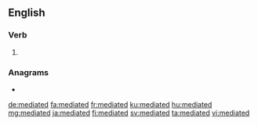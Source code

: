 ==English==

===Verb===
{{head|en|verb form}}

# {{en-past of|mediate}}

===Anagrams===
* {{l|en|deadtime}}

[[de:mediated]]
[[fa:mediated]]
[[fr:mediated]]
[[ku:mediated]]
[[hu:mediated]]
[[mg:mediated]]
[[ja:mediated]]
[[fi:mediated]]
[[sv:mediated]]
[[ta:mediated]]
[[vi:mediated]]